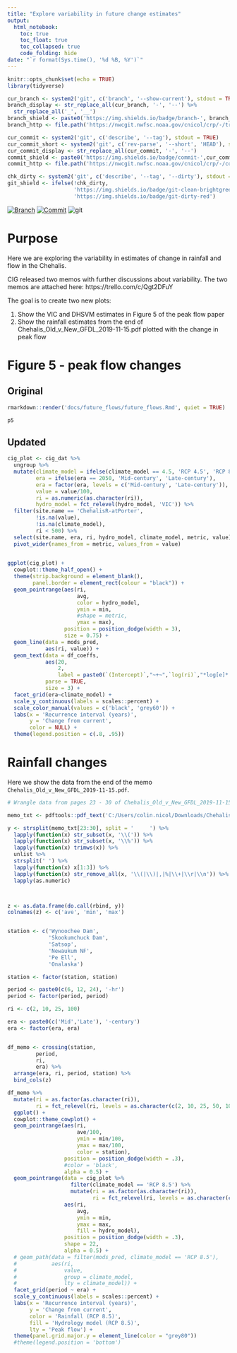 ```yaml
---
title: "Explore variability in future change estimates"
output: 
  html_notebook:
    toc: true
    toc_float: true
    toc_collapsed: true
    code_folding: hide
date: "`r format(Sys.time(), '%d %B, %Y')`"
---
```


```r
knitr::opts_chunk$set(echo = TRUE)
library(tidyverse)

cur_branch <- system2('git', c('branch', '--show-current'), stdout = TRUE)
branch_display <- str_replace_all(cur_branch, '-', '--') %>% 
  str_replace_all('_', '__')
branch_shield <- paste0('https://img.shields.io/badge/branch-', branch_display,'-blue')
branch_http <- file.path('https://nwcgit.nwfsc.noaa.gov/cnicol/crp/-/tree', cur_branch)

cur_commit <- system2('git', c('describe', '--tag'), stdout = TRUE)
cur_commit_short <- system2('git', c('rev-parse', '--short', 'HEAD'), stdout = TRUE)
cur_commit_display <- str_replace_all(cur_commit, '-', '--')
commit_shield <- paste0('https://img.shields.io/badge/commit-',cur_commit_display,'-blue')
commit_http <- file.path('https://nwcgit.nwfsc.noaa.gov/cnicol/crp/-/commit', cur_commit_short)

chk_dirty <- system2('git', c('describe', '--tag', '--dirty'), stdout = TRUE) %>% str_detect('dirty')
git_shield <- ifelse(!chk_dirty, 
                     'https://img.shields.io/badge/git-clean-brightgreen',
                     'https://img.shields.io/badge/git-dirty-red')
```

[![Branch](`r branch_shield`)](`r branch_http`)
[![Commit](`r commit_shield`)](`r commit_http`)
![git](`r git_shield`)


# Purpose

Here we are exploring the variability in estimates of change in rainfall and flow in the Chehalis. 

CIG released two memos with further discussions about variability. The two memos are attached here: https://trello.com/c/Qgt2DFuY


The goal is to create two new plots:

1. Show the VIC and DHSVM estimates in Figure 5 of the peak flow paper
2. Show the rainfall estimates from the end of Chehalis_Old_v_New_GFDL_2019-11-15.pdf plotted with the change in peak flow

# Figure 5 - peak flow changes

## Original

```r
rmarkdown::render('docs/future_flows/future_flows.Rmd', quiet = TRUE)
```


```r

p5
```


## Updated

```r
cig_plot <- cig_dat %>% 
  ungroup %>%
  mutate(climate_model = ifelse(climate_model == 4.5, 'RCP 4.5', 'RCP 8.5'),
         era = ifelse(era == 2050, 'Mid-century', 'Late-century'),
         era = factor(era, levels = c('Mid-century', 'Late-century')),
         value = value/100,
         ri = as.numeric(as.character(ri)),
         hydro_model = fct_relevel(hydro_model, 'VIC')) %>%
  filter(site.name == 'ChehalisR-atPorter',
         !is.na(value),
         !is.na(climate_model), 
         ri < 500) %>%
  select(site.name, era, ri, hydro_model, climate_model, metric, value) %>%
  pivot_wider(names_from = metric, values_from = value)
  

ggplot(cig_plot) +
  cowplot::theme_half_open() +
  theme(strip.background = element_blank(),
        panel.border = element_rect(colour = "black")) +
  geom_pointrange(aes(ri, 
                      avg, 
                      color = hydro_model,
                      ymin = min,
                      #shape = metric,
                      ymax = max),
                  position = position_dodge(width = 3),
                  size = 0.75) +
  geom_line(data = mods_pred, 
            aes(ri, value)) +
  geom_text(data = df_coeffs,
            aes(20,
                2, 
                label = paste0(`(Intercept)`,"~+~",`log(ri)`,"*log[e]*'(RI)'")),
            parse = TRUE,
            size = 3) +
  facet_grid(era~climate_model) +
  scale_y_continuous(labels = scales::percent) +
  scale_color_manual(values = c('black', 'grey60')) +
  labs(x = 'Recurrence interval (years)',
       y = 'Change from current',
       color = NULL) +
  theme(legend.position = c(.8, .95))
```

# Rainfall changes

Here we show the data from the end of the memo `Chehalis_Old_v_New_GFDL_2019-11-15.pdf`.

```r
# Wrangle data from pages 23 - 30 of Chehalis_Old_v_New_GFDL_2019-11-15.pdf

memo_txt <- pdftools::pdf_text('C:/Users/colin.nicol/Downloads/Chehalis_Old_v_New_GFDL_2019-11-15.pdf')

y <- strsplit(memo_txt[23:30], split = '     ') %>%
  lapply(function(x) str_subset(x, '\\(')) %>%
  lapply(function(x) str_subset(x, '\\%')) %>%
  lapply(function(x) trimws(x)) %>%
  unlist %>% 
  strsplit(' ') %>%
  lapply(function(x) x[1:3]) %>% 
  lapply(function(x) str_remove_all(x, '\\(|\\)|,|%|\\+|\\r|\\n')) %>% 
  lapply(as.numeric)



z <- as.data.frame(do.call(rbind, y))
colnames(z) <- c('ave', 'min', 'max')


station <- c('Wynoochee Dam',
             'Skookumchuck Dam',
             'Satsop',
             'Newaukum NF',
             'Pe Ell',
             'Onalaska')

station <- factor(station, station)

period <- paste0(c(6, 12, 24), '-hr')
period <- factor(period, period)

ri <- c(2, 10, 25, 100)

era <- paste0(c('Mid','Late'), '-century')
era <- factor(era, era)


df_memo <- crossing(station,
         period,
         ri,
         era) %>%
  arrange(era, ri, period, station) %>%
  bind_cols(z)

```


```r
df_memo %>%
  mutate(ri = as.factor(as.character(ri)),
         ri = fct_relevel(ri, levels = as.character(c(2, 10, 25, 50, 100)))) %>%
  ggplot() +
  cowplot::theme_cowplot() +
  geom_pointrange(aes(ri,
                      ave/100,
                      ymin = min/100,
                      ymax = max/100,
                      color = station),
                  position = position_dodge(width = .3),
                  #color = 'black',
                  alpha = 0.5) +
  geom_pointrange(data = cig_plot %>%
                    filter(climate_model == 'RCP 8.5') %>%
                    mutate(ri = as.factor(as.character(ri)),
                           ri = fct_relevel(ri, levels = as.character(c(2, 10, 25, 50, 100)))) ,
                  aes(ri,
                      avg,
                      ymin = min,
                      ymax = max,
                      fill = hydro_model),
                  position = position_dodge(width = .3),
                  shape = 22,
                  alpha = 0.5) +
  # geom_path(data = filter(mods_pred, climate_model == 'RCP 8.5'),
  #           aes(ri,
  #               value,
  #               group = climate_model,
  #               lty = climate_model)) +
  facet_grid(period ~ era) +
  scale_y_continuous(labels = scales::percent) +
  labs(x = 'Recurrence interval (years)',
       y = 'Change from current',
       color = 'Rainfall (RCP 8.5)',
       fill = 'Hydrology model (RCP 8.5)',
       lty = 'Peak flow') +
  theme(panel.grid.major.y = element_line(color = "grey80"))
  #theme(legend.position = 'bottom')

```


